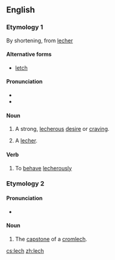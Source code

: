 {{also|Lech}}
==English==
{{wikipedia}}
===Etymology 1===
By shortening, from [[lecher]]

====Alternative forms====
* [[letch]]

====Pronunciation====
* {{rhymes|ɛtʃ}}
* {{rhymes|ɛk}}

====Noun====
{{en-noun|es}}

# {{slang}} A strong, [[lecherous]] [[desire]] or [[craving]].
# {{slang}} A [[lecher]].

====Verb====
{{en-verb|lech|es}}

# {{slang}} To [[behave]] [[lecherously]]

===Etymology 2===
{{etyl|cy|en}} {{term|llech|llech|slate, slab|lang=cy}}

====Pronunciation====
* {{IPA|/lɛk/}}

====Noun====
{{en-noun}}
# The [[capstone]]  of a [[cromlech]].

[[cs:lech]]
[[zh:lech]]